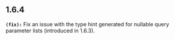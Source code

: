 ## 1.6.4
**`(fix):`** Fix an issue with the type hint generated for nullable query parameter lists (introduced in 1.6.3).


